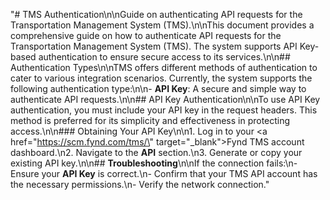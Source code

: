 "# TMS Authentication\n\nGuide on authenticating API requests for the Transportation Management System (TMS).\n\nThis document provides a comprehensive guide on how to authenticate API requests for the Transportation Management System (TMS). The system supports API Key-based authentication to ensure secure access to its services.\n\n## Authentication Types\n\nTMS offers different methods of authentication to cater to various integration scenarios. Currently, the system supports the following authentication type:\n\n- **API Key**: A secure and simple way to authenticate API requests.\n\n## API Key Authentication\n\nTo use API Key authentication, you must include your API key in the request headers. This method is preferred for its simplicity and effectiveness in protecting access.\n\n### Obtaining Your API Key\n\n1. Log in to your <a href=\"https://scm.fynd.com/tms/\" target=\"_blank\">Fynd TMS</a> account dashboard.\n2. Navigate to the **API** section.\n3. Generate or copy your existing API key.\n\n## **Troubleshooting**\n\nIf the connection fails:\n- Ensure your **API Key** is correct.\n- Confirm that your TMS API account has the necessary permissions.\n- Verify the network connection."